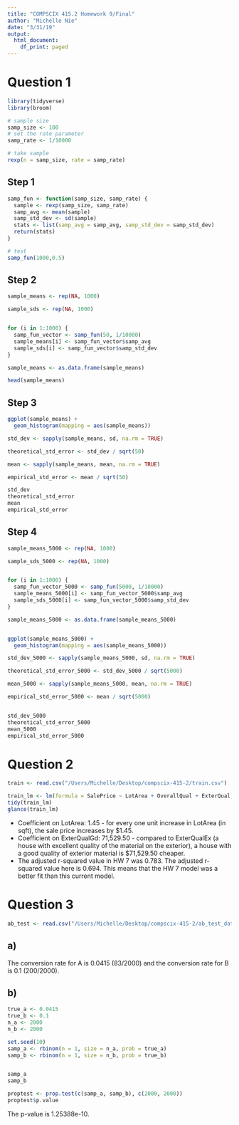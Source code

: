 ```yaml
---
title: "COMPSCIX 415.2 Homework 9/Final"
author: "Michelle Nie"
date: "3/31/19"
output:
  html_document:
    df_print: paged
---
```

# Question 1

```r
library(tidyverse)
library(broom)

# sample size
samp_size <- 100
# set the rate parameter
samp_rate <- 1/10000

# take sample
rexp(n = samp_size, rate = samp_rate)

```
 
## Step 1 
 
```r
samp_fun <- function(samp_size, samp_rate) {
  sample <- rexp(samp_size, samp_rate)
  samp_avg <- mean(sample)
  samp_std_dev <- sd(sample)
  stats <- list(samp_avg = samp_avg, samp_std_dev = samp_std_dev)
  return(stats)
}

# test
samp_fun(1000,0.5)
```

## Step 2
```r

sample_means <- rep(NA, 1000)

sample_sds <- rep(NA, 1000)


for (i in 1:1000) {
  samp_fun_vector <- samp_fun(50, 1/10000) 
  sample_means[i] <- samp_fun_vector$samp_avg
  sample_sds[i] <- samp_fun_vector$samp_std_dev
}

sample_means <- as.data.frame(sample_means)

head(sample_means)

```


## Step 3

```r
ggplot(sample_means) + 
  geom_histogram(mapping = aes(sample_means))

std_dev <- sapply(sample_means, sd, na.rm = TRUE)

theoretical_std_error <- std_dev / sqrt(50)

mean <- sapply(sample_means, mean, na.rm = TRUE)

empirical_std_error <- mean / sqrt(50)

std_dev
theoretical_std_error
mean
empirical_std_error
```


## Step 4

```r

sample_means_5000 <- rep(NA, 1000)

sample_sds_5000 <- rep(NA, 1000)


for (i in 1:1000) {
  samp_fun_vector_5000 <- samp_fun(5000, 1/10000) 
  sample_means_5000[i] <- samp_fun_vector_5000$samp_avg
  sample_sds_5000[i] <- samp_fun_vector_5000$samp_std_dev
}

sample_means_5000 <- as.data.frame(sample_means_5000)


ggplot(sample_means_5000) + 
  geom_histogram(mapping = aes(sample_means_5000))

std_dev_5000 <- sapply(sample_means_5000, sd, na.rm = TRUE)

theoretical_std_error_5000 <- std_dev_5000 / sqrt(5000)

mean_5000 <- sapply(sample_means_5000, mean, na.rm = TRUE)

empirical_std_error_5000 <- mean / sqrt(5000)


std_dev_5000
theoretical_std_error_5000
mean_5000
empirical_std_error_5000

```


# Question 2


```r
train <- read.csv("/Users/Michelle/Desktop/compscix-415-2/train.csv")

train_lm <- lm(formula = SalePrice ~ LotArea + OverallQual + ExterQual, data = train)
tidy(train_lm)
glance(train_lm)


```


- Coefficient on LotArea: 1.45 - for every one unit increase in LotArea (in sqft), the sale price increases by $1.45. 
- Coefficient on ExterQualGd: 71,529.50 -  compared to ExterQualEx (a house with excellent quality of the material on the exterior), a house with a good quality of exterior material is $71,529.50 cheaper. 
- The adjusted r-squared value in HW 7 was 0.783. The adjusted r-squared value here is 0.694. This means that the HW 7 model was a better fit than this current model.


# Question 3

```r
ab_test <- read.csv("/Users/Michelle/Desktop/compscix-415-2/ab_test_data.csv")

```

## a)
The conversion rate for A is 0.0415 (83/2000) and the conversion rate for B is 0.1 (200/2000).

## b) 

```r
true_a <- 0.0415
true_b <- 0.1
n_a <- 2000
n_b <- 2000

set.seed(10)
samp_a <- rbinom(n = 1, size = n_a, prob = true_a)
samp_b <- rbinom(n = 1, size = n_b, prob = true_b)


samp_a
samp_b

proptest <- prop.test(c(samp_a, samp_b), c(2000, 2000))
proptest$p.value


```

The p-value is 1.25388e-10.